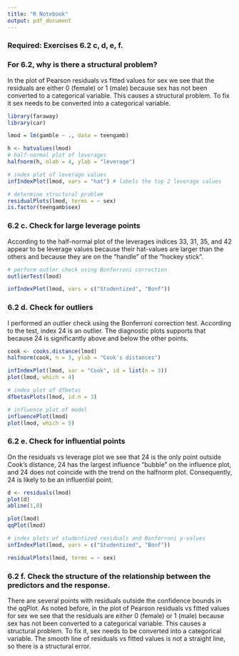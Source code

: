 ```yaml
---
title: "R Notebook"
output: pdf_document
---
```

### Required: Exercises 6.2 c, d, e, f. 
### For 6.2, why is there a structural problem? 
In the plot of Pearson residuals vs fitted values for sex we see that the residuals are either 0 (female) or 1 (male) because sex has not been converted to a categorical variable. This causes a structural problem. To fix it sex needs to be converted into a categorical variable.
```r
library(faraway)
library(car)

lmod = lm(gamble ~ ., data = teengamb)

h <- hatvalues(lmod)
# half-normal plot of leverages
halfnorm(h, nlab = 4, ylab = "leverage")

# index plot of leverage values
infIndexPlot(lmod, vars = "hat") # labels the top 2 leverage values

# determine structural problem
residualPlots(lmod, terms = ~ sex)
is.factor(teengamb$sex)
```
### 6.2 c. Check for large leverage points
According to the half-normal plot of the leverages indices 33, 31, 35, and 42 appear to be leverage values because their hat-values are larger than the others and because they are on the "handle" of the "hockey stick".

```r
# perform outler check using Bonferroni correction
outlierTest(lmod)

infIndexPlot(lmod, vars = c("Studentized", "Bonf"))

```
### 6.2 d. Check for outliers
I performed an outlier check using the Bonferroni correction test. According to the test, index 24 is an outlier. The diagnostic plots supports that because 24 is significantly above and below the other points.

```r
cook <- cooks.distance(lmod)
halfnorm(cook, n = 3, ylab = "Cook's distances")

infIndexPlot(lmod, var = "Cook", id = list(n = 3))
plot(lmod, which = 4)

# index plot of dfbetas
dfbetasPlots(lmod, id.n = 3)

# influence plot of model
influencePlot(lmod)
plot(lmod, which = 5)
```
### 6.2 e. Check for influential points
On the residuals vs leverage plot we see that 24 is the only point outside Cook's distance, 24 has the largest influence "bubble" on the influence plot, and 24 does not coincide with the trend on the halfnorm plot. Consequently, 24 is likely to be an influential point.

```r
d <- residuals(lmod)
plot(d)
abline(1,0)

plot(lmod)
qqPlot(lmod)

# index plots of studentized residuals and Bonferroni p-values
infIndexPlot(lmod, vars = c("Studentized", "Bonf"))

residualPlots(lmod, terms = ~ sex)
```
### 6.2 f. Check the structure of the relationship between the predictors and the response.
There are several points with residuals outside the confidence bounds in the qqPlot. As noted before, in the plot of Pearson residuals vs fitted values for sex we see that the residuals are either 0 (female) or 1 (male) because sex has not been converted to a categorical variable. This causes a structural problem. To fix it, sex needs to be converted into a categorical variable. The smooth line of residuals vs fitted values is not a straight line, so there is a structural error.
